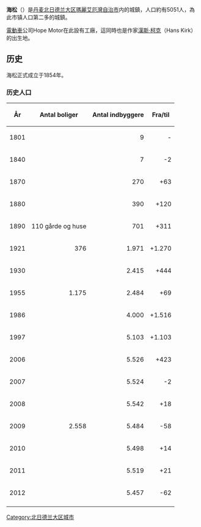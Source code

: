 {{多個問題|
{{Expand|time=2015-02-20T21:40:11+00:00}}
{{unreferenced|time=2012-08-19T15:53:33+00:00}}
{{需要专家关注}}
}}
{{Infobox settlement
| name = 海松
| native_name = Hadsund
| native_name_lang = da
| image_skyline = Hadsund Collage2.png
| image_caption =
| image_seal = Hadsund segl 1937.png
| image_shield = Coat of arms of Hadsund.svg
| shield_size =
| motto = {{lang-da|På kanten af Nordjylland}}
| pushpin_map = Denmark
| pushpin_label_position =
| pushpin_map_caption = Location in Denmark
| subdivision_type = [[國家|國家]]
| subdivision_name = [[丹麥|丹麥]]
| subdivision_type1 = [[丹麥大區|大區]]
| subdivision_name1 = [[北日德蘭大區|北日德蘭大區]]
| subdivision_type2 = [[丹麦市镇|市镇]]
| subdivision_name2 = [[瑪麗艾厄灣自治市|瑪麗艾厄灣自治市]]
| leader_title =
| leader_name =
| established_title =
| established_date = 1854
| established_title1 =
| established_date1 =
| area_urban_km2 =
| area_footnotes =
| area_blank1_title =
| area_blank1_km2 =
| area_blank1_sq_mi =
| population_as_of =
| population_total =
| population_density_km2 =
| population_blank1_title =
| population_blank1 =
| population_density_blank1_km2 =
| population_density_blank1_sq_mi =
| population_blank2_title=
| population_blank2 =
| population_footnotes =
| elevation_m =
| postal_code = 9560
| postal_code_type =
| timezone = [[Central_European_Time|Central Europe Time]]
| utc_offset =
| timezone_DST =
| utc_offset_DST =
| website = {{URL|www.Hadsundby.dk}}
| footnotes =
}}
'''海松'''（{{lang-da|Hadsund}}）是[[丹麦|丹麦]][[北日德兰大区|北日德兰大区]][[瑪麗艾厄灣自治市|瑪麗艾厄灣自治市]]内的城鎮，人口約有5051人，為此市镇人口第二多的城鎮。

[[電動車|電動車]]公司Hope Motor在此設有工廠，這同時也是作家[[漢斯·柯克|漢斯·柯克]]（Hans Kirk）的出生地。

== 历史 ==
海松正式成立于1854年。

=== 历史人口 ===
{| class="wikitable"
|-
! År
! Antal boliger
! Antal indbyggere
! Fra/til
|-
| 1801 
| align= right| 
| align= right| 9
| align= right| -
|-
|1840
| align= right|
| align= right| 7
| align= right| -2
|-
| 1870
| align= right| 
| align= right| 270
| align= right| +63
|-
| 1880
| align= right| 
| align= right| 390
| align= right| +120
|-
| 1890
| align= right| 110 gårde og huse
| align= right| 701
| align= right| +311
|-
| 1921
| align= right| 376
| align= right| 1.971
| align= right| +1.270
|-
| 1930
| align= right|
| align= right| 2.415
| align= right| +444
|-
| 1955
| align= right| 1.175
| align= right| 2.484
| align= right| +69
|-
| 1986
| align= right|
| align= right| 4.000
| align= right| +1.516
|-
| 1997
| align= right|
| align= right| 5.103
| align= right| +1.103
|-

| 2006 
| align= right|
| align= right| 5.526
| align= right| +423
|-
| 2007
| align= right| 
| align= right| 5.524
| align= right| -2
|-
| 2008
| align= right|
| align= right| 5.542
| align= right| +18
|-
| 2009
| align= right| 2.558
| align= right| 5.484
| align= right| -58
|-
| 2010
| align= right|
| align= right| 5.498
| align= right| +14
|-
| 2011
| align= right|
| align= right| 5.519
| align= right| +21
|-
| 2012
| align= right|
| align= right| 5.457
| align= right| -62
|-
|}

[[Category:北日德兰大区城市|Category:北日德兰大区城市]]